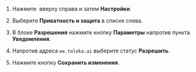 1. Нажмите <img src="https://tlkfrontprod.azureedge.net/portal-production/static/uploaded/images/1677847612879/1677847612879_original_svg.svg" alt="" /> вверху справа и затем **Настройки**.

1. Выберите **Приватность и защита** в списке слева.

1. В блоке **Разрешения** нажмите кнопку **Параметры** напротив пункта **Уведомления**.

1. Напротив адреса `we.toloka.ai` выберите статус **Разрешить**.

1. Нажмите кнопку **Сохранить изменения**.

